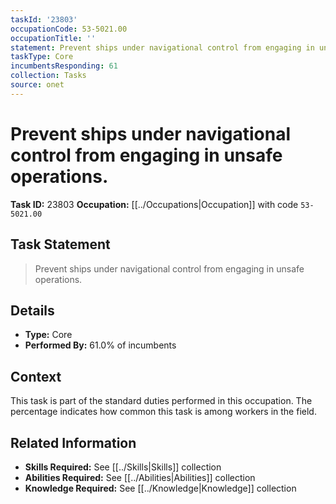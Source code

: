 ```yaml
---
taskId: '23803'
occupationCode: 53-5021.00
occupationTitle: ''
statement: Prevent ships under navigational control from engaging in unsafe operations.
taskType: Core
incumbentsResponding: 61
collection: Tasks
source: onet
---
```

# Prevent ships under navigational control from engaging in unsafe operations.

**Task ID:** 23803
**Occupation:** [[../Occupations|Occupation]] with code `53-5021.00`

## Task Statement

> Prevent ships under navigational control from engaging in unsafe operations.

## Details

- **Type:** Core
- **Performed By:** 61.0% of incumbents

## Context

This task is part of the standard duties performed in this occupation. The percentage indicates how common this task is among workers in the field.

## Related Information

- **Skills Required:** See [[../Skills|Skills]] collection
- **Abilities Required:** See [[../Abilities|Abilities]] collection
- **Knowledge Required:** See [[../Knowledge|Knowledge]] collection
